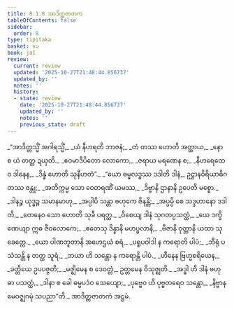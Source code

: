 ```yaml
---
title: 8.1.8 အာဒိတ္တဇာတက
tableOfContents: false
sidebar:
  order: 8
type: tipitaka
basket: su
book: ja1
review:
  current: review
  updated: '2025-10-27T21:48:44.856737'
  updated_by: ''
  notes: ''
  history:
  - state: review
    date: '2025-10-27T21:48:44.856737'
    updated_by: ''
    notes: ''
    previous_state: draft
---
```



<ReviewStatus review={frontmatter.review} showDetails={true} />

<HypothesisAnnotation frontmatter={frontmatter} />

<DynamicBreadcrumb />

<Division number="69" book="ja1" e="ch" v="22" p="183">

<Paragraph number="1748" type="verses" book="ja1">
_“အာဒိတ္တသ္မိံ အဂါရသ္မိံ,_  
_ယံ နီဟရတိ ဘာဇနံ;_  
_တံ တဿ ဟောတိ အတ္ထာယ,_  
_နော စ ယံ တတ္ထ ဍယှတိ._  

</Paragraph>

</Division>
<Division number="70" book="ja1" e="ch" v="22" p="183">

<Paragraph number="1749" type="verses" book="ja1">
_ဧဝမာဒီပိတော လောကော,_  
_ဇရာယ မရဏေန စ;_  
_နီဟရေထေဝ ဒါနေန,_  
_ဒိန္နံ ဟောတိ သုနီဟတံ”._  

</Paragraph>

</Division>
<Division number="71" book="ja1" e="ch" v="22" p="183">

<Paragraph number="1750" type="verses" book="ja1">
_“ယော ဓမ္မလဒ္ဓဿ ဒဒါတိ ဒါနံ,_  
ဥဋ္ဌာနဝိရိယာဓိဂတဿ ဇန္တု;_  
_အတိက္ကမ္မ သော ဝေတရဏိံ ယမဿ,_  
_ဒိဗ္ဗာနိ ဌာနာနိ ဥပေတိ မစ္စော._  

</Paragraph>

</Division>
<Division number="72" book="ja1" e="ch" v="22" p="183">

<Paragraph number="1751" type="verses" book="ja1">
_ဒါနဉ္စ ယုဒ္ဓဉ္စ သမာနမာဟု,_  
_အပ္ပါပိ သန္တာ ဗဟုကေ ဇိနန္တိ;_  
_အပ္ပမ္ပိ စေ သဒ္ဒဟာနော ဒဒါတိ,_  
_တေနေဝ သော ဟောတိ သုခီ ပရတ္ထ._  

</Paragraph>

</Division>
<Division number="73" book="ja1" e="ch" v="22" p="183">

<Paragraph number="1752" type="verses" book="ja1">
_ဝိစေယျ ဒါနံ သုဂတပ္ပသတ္ထံ,_  
_ယေ ဒက္ခိဏေယျာ ဣဓ ဇီဝလောကေ;_  
_ဧတေသု ဒိန္နာနိ မဟပ္ဖလာနိ,_  
_ဗီဇာနိ ဝုတ္တာနိ ယထာ သုခေတ္တေ._  

</Paragraph>

</Division>
<Division number="74" book="ja1" e="ch" v="22" p="183">

<Paragraph number="1753" type="verses" book="ja1">
_ယော ပါဏဘူတာနိ အဟေဌယံ စရံ,_  
_ပရူပဝါဒါ န ကရောတိ ပါပံ;_  
_ဘီရုံ ပသံသန္တိ န တတ္ထ သူရံ,_  
_ဘယာ ဟိ သန္တော န ကရောန္တိ ပါပံ._  

</Paragraph>

</Division>
<Division number="75" book="ja1" e="ch" v="22" p="183">

<Paragraph number="1754" type="verses" book="ja1">
_ဟီနေန ဗြဟ္မစရိယေန,_  
_ခတ္တိယေ ဥပပဇ္ဇတိ;_  
_မဇ္ဈိမေန စ ဒေဝတ္တံ,_  
ဥတ္တမေန ဝိသုဇ္ဈတိ._  

</Paragraph>

</Division>
<Division number="76" book="ja1" e="ch" v="22" p="184">

<Paragraph number="1755" type="verses" book="ja1">
_အဒ္ဓါ ဟိ ဒါနံ ဗဟုဓာ ပသတ္ထံ,_  
_ဒါနာ စ ခေါ ဓမ္မပဒံဝ သေယျော;_  
_ပုဗ္ဗေဝ ဟိ ပုဗ္ဗတရေဝ သန္တော,_  
_နိဗ္ဗာနမေဝဇ္ဈဂမုံ သပညာ”တိ._  


</Paragraph>
</Division>

<Paragraph number="1756" type="center" book="ja1">
အာဒိတ္တဇာတကံ အဋ္ဌမံ.
</Paragraph>